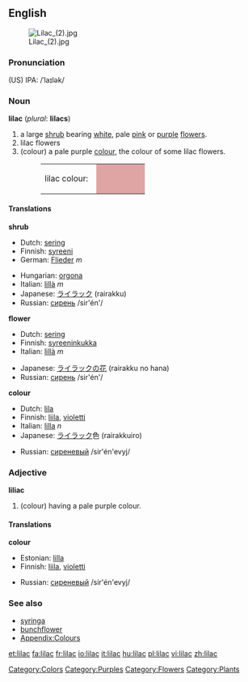 {{wikipedia}}
==English==
[[Image:Lilac (2).jpg|thumb]]
===Pronunciation===
(US) IPA: /ˈlaɪlək/

===Noun===
'''lilac''' (''plural'': '''lilacs''')
#a large [[shrub]] bearing [[white]], pale [[pink]] or [[purple]] [[flower]]s.
#lilac flowers
#(colour) a pale purple [[color|colour]], the colour of some lilac flowers.
#:<table><tr><td>lilac colour: &nbsp;</td><td bgcolor="#DEA5A4" width="80">&nbsp; </td></tr></table>

====Translations====
'''shrub'''
{{top}}
*Dutch: [[sering]]
*Finnish: [[syreeni]]
*German: [[Flieder]] ''m''
{{mid}}
*Hungarian: [[orgona]]
*Italian: [[lillà]] ''m''
*Japanese: [[ライラック]] (rairakku)
*Russian: [[сирень]] /sir'én'/ {{f}}
{{bottom}}

'''flower'''
{{top}}
*Dutch: [[sering]]
*Finnish: [[syreeninkukka]]
*Italian: [[lillà]] ''m''
{{mid}}
*Japanese: [[ライラック]]の[[花]] (rairakku no hana)
*Russian: [[сирень]] /sir'én'/ {{f}}
{{bottom}}

'''colour'''
{{top}}
*Dutch: [[lila]]
*Finnish: [[liila]], [[violetti]]
*Italian: [[lilla]] ''n''
*Japanese: [[ライラック]]色 (rairakkuiro)
{{mid}}
*Russian: [[сиреневый]] /sir'én'evyj/ 
{{bottom}}

===Adjective===
'''liliac'''
#(colour) having a pale purple colour.

====Translations====
'''colour'''
{{top}}
*Estonian: [[lilla]]
*Finnish: [[liila]], [[violetti]]
{{mid}}
*Russian: [[сиреневый]] /sir'én'evyj/ 
{{bottom}}

===See also===
*[[syringa]]
*[[bunchflower]]
*[[Wiktionary_Appendix:Colours|Appendix:Colours]]

[[Category:Colors]]
[[Category:Purples]]
[[Category:Flowers]]
[[Category:Plants]]

[[et:lilac]]
[[fa:lilac]]
[[fr:lilac]]
[[io:lilac]]
[[it:lilac]]
[[hu:lilac]]
[[pl:lilac]]
[[vi:lilac]]
[[zh:lilac]]